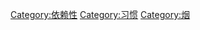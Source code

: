 {{Commonscat|Smoking}}

[[Category:依赖性|Category:依赖性]]
[[Category:习惯|Category:习惯]]
[[Category:烟|Category:烟]]